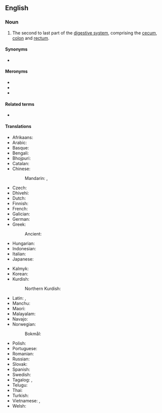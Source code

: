 ==English==
{{wikipedia}}

===Noun===
{{en-noun}}

# {{lb|en|anatomy}} The second to last part of the [[digestive system]], comprising the [[cecum]], [[colon]] and [[rectum]].

====Synonyms====
* {{l|en|large bowel}}

====Meronyms====
* {{l|en|caecum}}
* {{l|en|colon}}
* {{l|en|rectum}}

====Related terms====
* {{l|en|small intestine}}

====Translations====
{{trans-top|bodily organ}}
* Afrikaans: {{t+|af|dikderm}}
* Arabic: {{t-needed|ar}}
* Basque: {{t|eu|heste lodi}}
* Bengali: {{t|bn|বৃহদান্ত্র|sc=Beng}}
* Bhojpuri: {{t|bho|बड़की आंत}}
* Catalan: {{t|ca|intestí gros|m}}
* Chinese:
*: Mandarin: {{t+|cmn|大腸|sc=Hani}}, {{t+|cmn|大肠|tr=dàcháng|sc=Hani}}
* Czech: {{t+|cs|tlusté střevo|n}}
* Dhivehi: {{t|dv|ބޮޑު ގޮހޮރު}}
* Dutch: {{t+|nl|dikke darm|m}}
* Finnish: {{t+|fi|paksusuoli}}
* French: {{t+|fr|gros intestin|m}}
* Galician: {{t+|gl|intestino groso|m}}
* German: {{t+|de|Dickdarm|m}}
* Greek: {{t+|el|παχύ έντερο|n}}
*: Ancient: {{t|grc|[[παχύς|παχὺ]] [[ἔντερον]]|n}}
* Hungarian: {{t+|hu|vastagbél}}
* Indonesian: {{t+|id|usus besar}}
* Italian: {{t+|it|intestino crasso|m}}
* Japanese: {{t+|ja|大腸|tr=[[だいちょう]], daichō}}
{{trans-mid}}
* Kalmyk: {{t|xal|һолһа}}
* Korean: {{t-needed|ko}}
* Kurdish:
*: Northern Kurdish: {{t|kmr|rûviya stûr|f}}
* Latin: {{t|la|crassundia|n-p}}, {{t|la|longao|m}}
* Manchu: {{t|mnc|ᠮᡠᠸᠠ ᡩᡠᡥᠠ}}
* Maori: {{t|mi|kōpiro nui}}
* Malayalam: {{t|ml|വൻകുടൽ}}
* Navajo: {{t|nv|achʼíídííl}}
* Norwegian:
*: Bokmål: {{t|nb|tykktarm|m}}
* Polish: {{t+|pl|jelito grube|n}}
* Portuguese: {{t+|pt|intestino grosso|m}}
* Romanian: {{t|ro|intestin gros|n}}
* Russian: {{t+|ru|то́лстая кишка́|f}}
* Slovak: {{t+|sk|hrubé črevo}}
* Spanish: {{t+|es|intestino grueso|m}}
* Swedish: {{t+|sv|tjocktarm|c}}
* Tagalog: {{t|tl|malaking bituka}}, {{t|tl|isaw}}
* Telugu: {{t|te|పెద్ద పేగు}}
* Thai: {{t+|th|ลำไส้ใหญ่}}
* Turkish: {{t+|tr|kalın bağırsak}}
* Vietnamese: {{t+|vi|ruột già}}, {{t|vi|đại tràng}}
* Welsh: {{t|cy|coluddyn mawr|m}}
{{trans-bottom}}